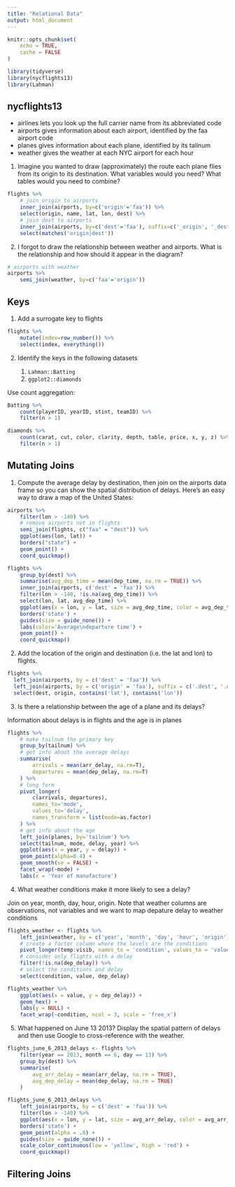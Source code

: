 ```yaml
---
title: "Relational Data"
output: html_document
---
```


```r
knitr::opts_chunk$set(
    echo = TRUE,
    cache = FALSE
)

library(tidyverse)
library(nycflights13)
library(Lahman)
```

## nycflights13

- airlines lets you look up the full carrier name from its abbreviated code
- airports gives information about each airport, identified by the faa airport code
- planes gives information about each plane, identified by its tailnum
- weather gives the weather at each NYC airport for each hour

1. Imagine you wanted to draw (approximately) the route each plane flies from its origin to its destination. What variables would you need? What tables would you need to combine?


```r
flights %>% 
    # join origin to airports
    inner_join(airports, by=c('origin'='faa')) %>% 
    select(origin, name, lat, lon, dest) %>% 
    # join dest to airports
    inner_join(airports, by=c('dest'='faa'), suffix=c('_origin', '_dest')) %>% 
    select(matches('origin|dest'))
```



2. I forgot to draw the relationship between weather and airports. What is the relationship and how should it appear in the diagram?

```r
# airports with weather
airports %>% 
    semi_join(weather, by=c('faa'='origin'))
```

## Keys

1. Add a surrogate key to flights

```r
flights %>% 
    mutate(index=row_number()) %>% 
    select(index, everything())
```

2. Identify the keys in the following datasets

    1. `Lahman::Batting`
    1. `ggplot2::diamonds`


Use count aggregation:

    
```r

Batting %>% 
    count(playerID, yearID, stint, teamID) %>% 
    filter(n > 1)
```

```r
diamonds %>% 
    count(carat, cut, color, clarity, depth, table, price, x, y, z) %>% 
    filter(n > 1)
```


## Mutating Joins

1. Compute the average delay by destination, then join on the airports data frame so you can show the spatial distribution of delays. Here’s an easy way to draw a map of the United States:

```r

airports %>%
    filter(lon > -140) %>% 
    # remove airports not in flights
    semi_join(flights, c("faa" = "dest")) %>%
    ggplot(aes(lon, lat)) +
    borders("state") +
    geom_point() +
    coord_quickmap()
```

```r
flights %>% 
    group_by(dest) %>% 
    summarise(avg_dep_time = mean(dep_time, na.rm = TRUE)) %>% 
    inner_join(airports, c('dest' = 'faa')) %>% 
    filter(lon > -140, !is.na(avg_dep_time)) %>% 
    select(lon, lat, avg_dep_time) %>% 
    ggplot(aes(x = lon, y = lat, size = avg_dep_time, color = avg_dep_time)) +
    borders('state') +
    guides(size = guide_none()) +
    labs(color='Average\ndeparture time') +
    geom_point() +
    coord_quickmap()
```

2. Add the location of the origin and destination (i.e. the lat and lon) to flights.

```r
flights %>% 
  left_join(airports, by = c('dest' = 'faa')) %>% 
  left_join(airports, by = c('origin' = 'faa'), suffix = c('.dest', '.origin')) %>% 
  select(dest, origin, contains('lat'), contains('lon')) 

```



3. Is there a relationship between the age of a plane and its delays?

Information about delays is in flights and the age is in planes

```r

flights %>% 
    # make tailnum the primary key
    group_by(tailnum) %>% 
    # get info about the average delays
    summarise(
        arrivals = mean(arr_delay, na.rm=T),
        departures = mean(dep_delay, na.rm=T)
    ) %>% 
    # long form
    pivot_longer(
        c(arrivals, departures),
        names_to='mode',
        values_to='delay',
        names_transform = list(mode=as.factor)
    ) %>% 
    # get info about the age
    left_join(planes, by='tailnum') %>% 
    select(tailnum, mode, delay, year) %>% 
    ggplot(aes(x = year, y = delay)) +
    geom_point(alpha=0.4) +
    geom_smooth(se = FALSE) +
    facet_wrap(~mode) +
    labs(x = 'Year of manufacture')
```



4. What weather conditions make it more likely to see a delay?


Join on year, month, day, hour, origin. Note that weather columns are observations, not variables and we want to map depature delay to weather conditions

```r
flights_weather <- flights %>% 
    left_join(weather, by = c('year', 'month', 'day', 'hour', 'origin')) %>% 
    # create a factor column where the levels are the conditions
    pivot_longer(temp:visib, names_to = 'condition', values_to = 'value') %>% 
    # consider only flights with a delay
    filter(!is.na(dep_delay)) %>% 
    # select the conditions and delay
    select(condition, value, dep_delay)
```


```r
flights_weather %>%  
    ggplot(aes(x = value, y = dep_delay)) +
    geom_hex() +
    labs(y = NULL) +
    facet_wrap(~condition, ncol = 3, scale = 'free_x')
```


5. What happened on June 13 2013? Display the spatial pattern of delays and then use Google to cross-reference with the weather.

```r
flights_june_6_2013_delays <- flights %>% 
    filter(year == 2013, month == 6, day == 13) %>% 
    group_by(dest) %>% 
    summarise(
        avg_arr_delay = mean(arr_delay, na.rm = TRUE),
        avg_dep_delay = mean(dep_delay, na.rm = TRUE)
    )
```



```r
flights_june_6_2013_delays %>% 
    left_join(airports, by = c('dest' = 'faa')) %>% 
    filter(lon > -140) %>% 
    ggplot(aes(x = lon, y = lat, size = avg_arr_delay, color = avg_arr_delay)) +
    borders('state') +
    geom_point(alpha = .8) +
    guides(size = guide_none()) +
    scale_color_continuous(low = 'yellow', high = 'red') +
    coord_quickmap()
```


## Filtering Joins

